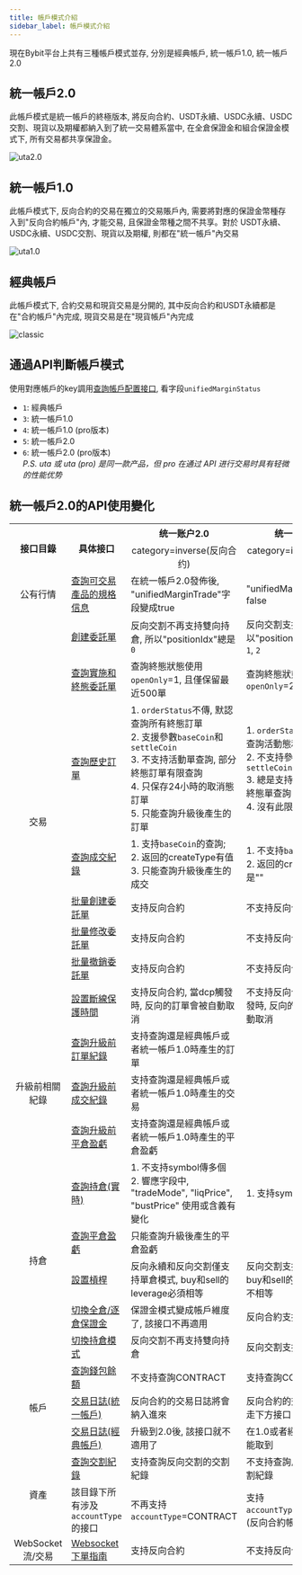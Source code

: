 ```yaml
---
title: 帳戶模式介紹
sidebar_label: 帳戶模式介紹
---
```

現在Bybit平台上共有三種帳戶模式並存, 分別是經典帳戶, 統一帳戶1.0, 統一帳戶2.0

## 統一帳戶2.0
此帳戶模式是統一帳戶的終極版本, 將反向合約、USDT永續、USDC永續、USDC交割、現貨以及期權都納入到了統一交易體系當中, 
在全倉保證金和組合保證金模式下, 所有交易都共享保證金。

![uta2.0](/img/uta2_cn.png)

## 統一帳戶1.0
此帳戶模式下, 反向合約的交易在獨立的交易賬戶內, 需要將對應的保證金幣種存入到"反向合約帳戶"內, 才能交易, 且保證金幣種之間不共享。對於
USDT永續、USDC永續、USDC交割、現貨以及期權, 則都在"統一帳戶"內交易

![uta1.0](/img/uta1_cn.png)

## 經典帳戶
此帳戶模式下, 合約交易和現貨交易是分開的, 其中反向合約和USDT永續都是在"合約帳戶"內完成, 現貨交易是在"現貨帳戶"內完成

![classic](/img/classic_cn.png)

## 通過API判斷帳戶模式
使用對應帳戶的key調用[查詢帳戶配置接口](account/account-info#), 看字段`unifiedMarginStatus`
* `1`: 經典帳戶
* `3`: 統一帳戶1.0
* `4`: 統一帳戶1.0 (pro版本)
* `5`: 統一帳戶2.0
* `6`: 統一帳戶2.0 (pro版本)
<br/><i>P.S. uta 或 uta (pro) 是同一款产品，但 pro 在通过 API 进行交易时具有轻微的性能优势</i>

## 統一帳戶2.0的API使用變化
<span class="blocky_table">

<table>
    <tr>
        <th rowSpan="2" align="center">接口目錄</th><th rowSpan="2">具体接口</th><th>统一账户2.0</th><th>统一账户1.0</th>
    </tr>
    <tr>
        <td align="center">category=inverse(反向合约)</td><td align="center">category=inverse(反向合约)</td>
    </tr>
    <tr>
        <td align="center">公有行情</td><td><a href="market/instrument#">查詢可交易產品的規格信息</a></td><td>在統一帳戶2.0發佈後, "unifiedMarginTrade"字段變成true</td><td>"unifiedMarginTrade"是false</td>
    </tr>
    <tr>
        <td rowSpan="8" align="center">交易</td><td><a href="order/create-order#">創建委託單</a></td><td>反向交割不再支持雙向持倉, 所以"positionIdx"總是<code>0</code></td><td>反向交割支持雙向持倉, 所以"positionIdx"可以是<code>0</code>, <code>1</code>, <code>2</code></td>
    </tr>
    <tr>
        <td><a href="order/open-order#">查詢實施和終態委託單</a></td><td>查詢終態狀態使用<code>openOnly</code>=1, 且僅保留最近500單</td><td>查詢終態狀態使用<code>openOnly</code>=2</td>
    </tr>
    <tr>
        <td><a href="order/order-list#">查詢歷史訂單</a></td><td>1. <code>orderStatus</code>不傳, 默認查詢所有終態訂單<br/>2. 支援參數<code>baseCoin</code>和<code>settleCoin</code><br/>3. 不支持活動單查詢, 部分終態訂單有限查詢<br/>4. 只保存24小時的取消態訂單<br/>5. 只能查詢升級後產生的訂單</td><td>1. <code>orderStatus</code>不傳, 默認查詢活動態和終態訂單<br/>2. 不支持參數<code>baseCoin</code>和<code>settleCoin</code><br/>3. 總是支持活動單和各種終態單查詢<br/>4. 沒有此限制</td>
    </tr>
    <tr>
        <td><a href="order/execution#">查詢成交紀錄</a></td><td>1. 支持<code>baseCoin</code>的查詢; <br/>2. 返回的createType有值<br/>3. 只能查詢升級後產生的成交</td><td>1. 不支持<code>baseCoin</code>的查詢;<br/>2. 返回的createType總是""</td>
    </tr>
    <tr>
        <td><a href="order/batch-place#">批量創建委託單</a></td><td>支持反向合約</td><td>不支持反向合約</td>
    </tr>
    <tr>
        <td><a href="order/batch-amend#">批量修改委託單</a></td><td>支持反向合約</td><td>不支持反向合約</td>
    </tr>
    <tr>
        <td><a href="order/batch-cancel#">批量撤銷委託單</a></td><td>支持反向合約</td><td>不支持反向合約</td>
    </tr>
    <tr>
        <td><a href="order/dcp#">設置斷線保護時間</a></td><td>支持反向合約, 當dcp觸發時, 反向的訂單會被自動取消</td><td>不支持反向合約, 當dcp觸發時, 反向的訂單不會被自動取消</td>
    </tr>
    <tr>
        <td rowSpan="3" align="center">升級前相關紀錄</td><td><a href="pre-upgrade/order-list#">查詢升級前訂單紀錄</a></td><td>支持查詢還是經典帳戶或者統一帳戶1.0時產生的訂單 </td><td align="center">-</td>
    </tr>
     <tr>
        <td><a href="pre-upgrade/execution#">查詢升級前成交紀錄</a></td><td>支持查詢還是經典帳戶或者統一帳戶1.0時產生的交易 </td><td align="center">-</td>
    </tr>
     <tr>
        <td><a href="pre-upgrade/close-pnl#">查詢升級前平倉盈虧</a></td><td>支持查詢還是經典帳戶或者統一帳戶1.0時產生的平倉盈虧 </td><td align="center">-</td>
    </tr>
    <tr>
        <td rowSpan="5" align="center">持倉</td><td><a href="position#">查詢持倉(實時)</a></td><td>1. 不支持symbol傳多個<br/>2. 響應字段中, "tradeMode", "liqPrice", "bustPrice" 使用或含義有變化</td><td>1. 支持symbol傳多個</td>
    </tr>
    <tr>
        <td><a href="position/close-pnl#">查詢平倉盈虧</a></td><td>只能查詢升級後產生的平倉盈虧</td><td align="center"> - </td>
    </tr>
    <tr>
        <td><a href="position/leverage#">設置槓桿</a></td><td>反向永續和反向交割僅支持單倉模式, buy和sell的leverage必須相等</td><td>反向交割支持雙向持倉, buy和sell的leverage可以不相等</td>
    </tr>
    <tr>
        <td><a href="position/cross-isolate#">切換全倉/逐倉保證金</a></td><td>保證金模式變成帳戶維度了, 該接口不再適用</td><td>反向合約支持使用該接口</td>
    </tr>
    <tr>
        <td><a href="position/position-mode#">切換持倉模式</a></td><td>反向交割不再支持雙向持倉</td><td>反向交割支持雙向持倉</td>
    </tr>
     <tr>
        <td rowSpan="3" align="center">帳戶</td><td><a href="account/wallet-balance#">查詢錢包餘額</a></td><td>不支持查詢CONTRACT</td><td>支持查詢CONTRACT</td>
    </tr>
    <tr>
        <td><a href="account/transaction-log#">交易日誌(統一帳戶)</a></td><td>反向合約的交易日誌將會納入進來</td><td>反向合約的交易日誌需要走下方接口</td>
    </tr>
    <tr>
        <td><a href="account/contract-transaction-log#">交易日誌(經典帳戶)</a></td><td>升級到2.0後, 該接口就不適用了</td><td>在1.0或者經典時的數據還能取到</td>
    </tr>
    <tr>
        <td rowSpan="2" align="center">資產</td><td><a href="asset/delivery#">查詢交割紀錄</a></td><td>支持查詢反向交割的交割紀錄</td><td>不支持查詢反向交割的交割紀錄</td>
    </tr>
    <tr>
        <td>該目錄下所有涉及<code>accountType</code>的接口</td><td>不再支持<code>accountType</code>=CONTRACT</td><td>支持<code>accountType</code>=CONTRACT (反向合約帳戶)</td>
    </tr>
    <tr>
        <td align="center">WebSocket流/交易</td><td><a href="websocket/trade/guideline#">Websocket下單指南</a></td><td>支持反向合約</td><td>不支持反向合約</td>
    </tr>
</table>

</span>